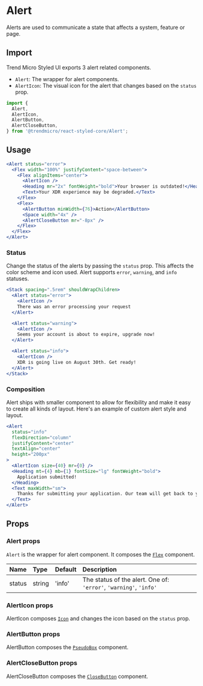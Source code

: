 # Alert

Alerts are used to communicate a state that affects a system, feature or page.

## Import

Trend Micro Styled UI exports 3 alert related components.

- `Alert`: The wrapper for alert components.
- `AlertIcon`: The visual icon for the alert that changes based on the `status` prop.

```js
import {
  Alert,
  AlertIcon,
  AlertButton,
  AlertCloseButton,
} from '@trendmicro/react-styled-core/Alert';
```

## Usage

```jsx
<Alert status="error">
  <Flex width="100%" justifyContent="space-between">
    <Flex alignItems="center">
      <AlertIcon />
      <Heading mr="2x" fontWeight="bold">Your browser is outdated!</Heading>
      <Text>Your XDR experience may be degraded.</Text>
    </Flex>
    <Flex>
      <AlertButton minWidth={76}>Action</AlertButton>
      <Space width="4x" />
      <AlertCloseButton mr="-8px" />
    </Flex>
  </Flex>
</Alert>
```

### Status

Change the status of the alerts by passing the `status` prop. This affects the
color scheme and icon used. Alert supports `error`, `warning`, and
`info` statuses.

```jsx
<Stack spacing=".5rem" shouldWrapChildren>
  <Alert status="error">
    <AlertIcon />
    There was an error processing your request
  </Alert>

  <Alert status="warning">
    <AlertIcon />
    Seems your account is about to expire, upgrade now!
  </Alert>

  <Alert status="info">
    <AlertIcon />
    XDR is going live on August 30th. Get ready!
  </Alert>
</Stack>
```

### Composition

Alert ships with smaller component to allow for flexibility and make it easy to
create all kinds of layout. Here's an example of custom alert style and layout.

```jsx
<Alert
  status="info"
  flexDirection="column"
  justifyContent="center"
  textAlign="center"
  height="200px"
>
  <AlertIcon size={40} mr={0} />
  <Heading mt={4} mb={1} fontSize="lg" fontWeight="bold">
    Application submitted!
  </Heading>
  <Text maxWidth="sm">
    Thanks for submitting your application. Our team will get back to you soon.
  </Text>
</Alert>
```

## Props

### Alert props

`Alert` is the wrapper for alert component. It composes the [`Flex`](./flex) component.

| Name | Type | Default | Description |
| :--- | :--- | :------ | :---------- |
| status | string | 'info' | The status of the alert. One of: `'error'`, `'warning'`, `'info'` |

### AlertIcon props

AlertIcon composes [`Icon`](./icon) and changes the icon based on the `status` prop.

### AlertButton props

AlertButton composes the [`PseudoBox`](./pseudoBox) component.

### AlertCloseButton props

AlertCloseButton composes the [`CloseButton`](./closebutton) component.
